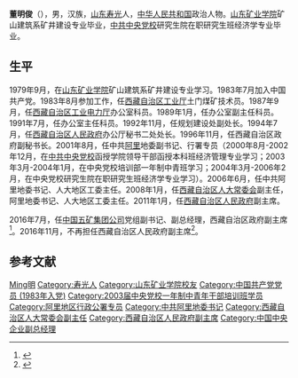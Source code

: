 '''董明俊'''（{{bd|1962年|5月|catIdx=Dong董}}），男，汉族，[[山东|山东]][[寿光|寿光]]人，[[中华人民共和国|中华人民共和国]]政治人物。[[山东矿业学院|山东矿业学院]]矿山建筑系矿井建设专业毕业，[[中共中央党校|中共中央党校]]研究生院在职研究生班经济学专业毕业。

== 生平 ==
1979年9月，在[[山东矿业学院|山东矿业学院]]矿山建筑系矿井建设专业学习。1983年7月加入中国共产党。1983年8月参加工作，任[[西藏自治区工业厅|西藏自治区工业厅]]土门煤矿技术员。1987年9月，任[[西藏自治区工业电力厅|西藏自治区工业电力厅]]办公室科员。1989年1月，任办公室副主任科员。1991年7月，任办公室主任科员。1992年11月，任规划建设处副处长。1994年7月，任[[西藏自治区人民政府|西藏自治区人民政府]]办公厅秘书二处处长。1996年11月，任西藏自治区政府副秘书长。2001年8月，任中共[[阿里地区|阿里]]地委副书记、行署专员（2000年8月-2002年12月，在[[中共中央党校|中共中央党校]]函授学院领导干部函授本科班经济管理专业学习；2003年3月-2004年1月，在中央党校培训部一年制中青班学习；2004年3月-2006年2月，在中央党校研究生院在职研究生班经济学专业学习）。2006年6月，任中共阿里地委书记、人大地区工委主任。2008年1月，任[[西藏自治区人大常委会|西藏自治区人大常委会]]副主任，阿里地委书记、人大地区工委主任。2011年1月，任[[西藏自治区人民政府|西藏自治区人民政府]]副主席。

2016年7月，任[[中国五矿集团公司|中国五矿集团公司]]党组副书记、副总经理，西藏自治区政府副主席<ref>{{cite web|accessdate=2016-11-30|url=http://www.thepaper.cn/newsDetail_forward_1497420|title=西藏自治区副主席董明俊转任五矿集团党组副书记、副总经理|publisher=澎湃新闻|archive-date=2019-08-13|archive-url=https://web.archive.org/web/20190813102941/http://www.thepaper.cn/newsDetail_forward_1497420|dead-url=no}}</ref>。2016年11月，不再担任西藏自治区人民政府副主席<ref>{{cite web|accessdate=2016-11-30|url=http://www.thepaper.cn/newsDetail_forward_1571622|title=邓小刚、格桑次仁、董明俊不再担任西藏自治区政府副主席职务|publisher=澎湃新闻|archive-date=2019-08-10|archive-url=https://web.archive.org/web/20190810192233/http://www.thepaper.cn/newsDetail_forward_1571622|dead-url=no}}</ref>。

== 参考文献 ==
{{Reflist}}

{{2003届中央党校一年制中青年干部培训班}}

{{Authority control}}
{{DEFAULTSORT:Dong董}}
[[Category:董姓|Ming明]]
[[Category:寿光人|Category:寿光人]]
[[Category:山东矿业学院校友|Category:山东矿业学院校友]]
[[Category:中国共产党党员_(1983年入党)|Category:中国共产党党员 (1983年入党)]]
[[Category:2003届中央党校一年制中青年干部培训班学员|Category:2003届中央党校一年制中青年干部培训班学员]]
[[Category:阿里地区行政公署专员|Category:阿里地区行政公署专员]]
[[Category:中共阿里地委书记|Category:中共阿里地委书记]]
[[Category:西藏自治区人大常委会副主任|Category:西藏自治区人大常委会副主任]]
[[Category:西藏自治区人民政府副主席|Category:西藏自治区人民政府副主席]]
[[Category:中国中央企业副总经理|Category:中国中央企业副总经理]]
